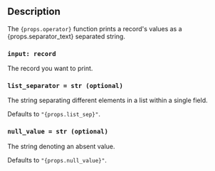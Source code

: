 ## Description

<span>
The <code>{props.operator}</code> function prints a record's values as a
{props.separator_text} separated string.
</span>

### `input: record`

The record you want to print.

### `list_separator = str (optional)`

The string separating different elements in a list within a single field.

<span>Defaults to <code>"{props.list_sep}"</code></span>.

### `null_value = str (optional)`

The string denoting an absent value.

<span>Defaults to <code>"{props.null_value}"</code></span>.
